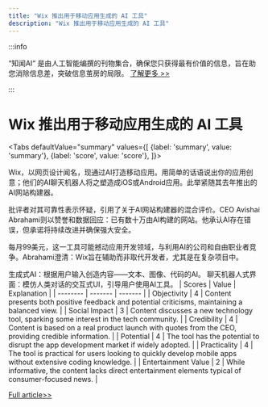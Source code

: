 ```yaml
---
title: "Wix 推出用于移动应用生成的 AI 工具"
description: "Wix 推出用于移动应用生成的 AI 工具"
---
```



:::info

“知闻AI“ 是由人工智能编撰的刊物集合，确保您只获得最有价值的信息，旨在助您消除信息差，突破信息茧房的局限。  [了解更多 >>](/zh-Hans/docs/guides)

:::

# Wix 推出用于移动应用生成的 AI 工具


<Tabs
	defaultValue="summary"
	values={[
	{label: 'summary', value: 'summary'},
	{label: 'score', value: 'score'},
]}>
<TabItem value="summary">


Wix，以网页设计闻名，现通过AI打造移动应用。用简单的话语说出你的应用创意；他们的AI聊天机器人将之塑造成iOS或Android应用。此举紧随其去年推出的AI网站构建器。

批评者对其可靠性表示怀疑，引用了关于AI网站构建器的混合评价。CEO Avishai Abrahami则以赞誉和数据回应：已有数十万由AI构建的网站。他承认AI存在错误，但承诺将持续改进并确保强大安全。

每月99美元，这一工具可能撼动应用开发领域，与利用AI的公司和自由职业者竞争。Abrahami澄清：Wix旨在辅助而非取代开发者，尤其是在复杂项目中。

生成式AI：根据用户输入创造内容——文本、图像、代码的AI。
聊天机器人式界面：模仿人类对话的交互式UI，引导用户使用AI工具。
</TabItem>
<TabItem value="score">
	| Scores     | Value   | Explanation |
	| -------- | ------- | ------- |
	| Objectivity  | 4    | Content presents both positive feedback and potential criticisms, maintaining a balanced view.    |
	| Social Impact | 3     | Content discusses a new technology tool, sparking some interest in the tech community.    |
	| Credibility    | 4    | Content is based on a real product launch with quotes from the CEO, providing credible information.    |
	| Potential    | 4    | The tool has the potential to disrupt the app development market if widely adopted.    |
	| Practicality    | 4    | The tool is practical for users looking to quickly develop mobile apps without extensive coding knowledge.    |
	| Entertainment Value    | 2    | While informative, the content lacks direct entertainment elements typical of consumer-focused news.    |
</TabItem>
</Tabs>

[Full article>>](https://techcrunch.com/2024/06/05/wixs-new-tool-taps-ai-to-generate-smartphone-apps/)
